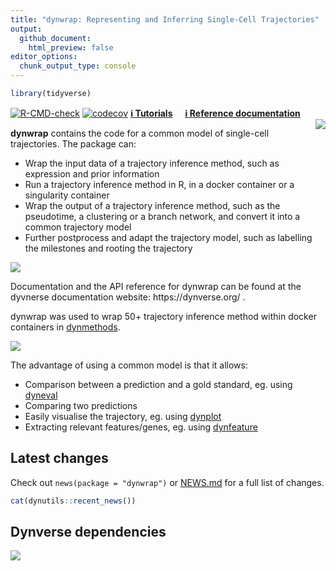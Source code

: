 ```yaml
---
title: "dynwrap: Representing and Inferring Single-Cell Trajectories"
output:
  github_document:
    html_preview: false
editor_options: 
  chunk_output_type: console
---
```


<!-- README.md is generated from README.Rmd. Please edit that file -->

```r
library(tidyverse)
```

[![R-CMD-check](https://github.com/dynverse/dynwrap/workflows/R-CMD-check/badge.svg)](https://github.com/dynverse/dynwrap/actions?query=workflow%3AR-CMD-check)
[![codecov](https://codecov.io/gh/dynverse/dynwrap/branch/master/graph/badge.svg)](https://codecov.io/gh/dynverse/dynwrap) [**ℹ️ Tutorials**](https://dynverse.org)  &nbsp;  &nbsp; [**ℹ️ Reference documentation**](https://dynverse.org/reference/dynwrap) <br><img src="man/figures/logo.png" align="right" />

**dynwrap** contains the code for a common model of single-cell trajectories. The package can:

* Wrap the input data of a trajectory inference method, such as expression and prior information
* Run a trajectory inference method in R, in a docker container or a singularity container
* Wrap the output of a trajectory inference method, such as the pseudotime, a clustering or a branch network, and convert it into a common trajectory model
* Further postprocess and adapt the trajectory model, such as labelling the milestones and rooting the trajectory

![](man/figures/trajectory_model.png)

Documentation and the API reference for dynwrap can be found at the dyvnerse documentation website: https://dynverse.org/ .

dynwrap was used to wrap 50+ trajectory inference method within docker containers in [dynmethods](https://github.com/dynverse/dynmethods).

![](man/figures/overview_wrapping_v3.png)

The advantage of using a common model is that it allows:

* Comparison between a prediction and a gold standard, eg. using [dyneval](https://github.com/dynverse/dyneval)
* Comparing two predictions
* Easily visualise the trajectory, eg. using [dynplot](https://github.com/dynverse/dynplot)
* Extracting relevant features/genes, eg. using [dynfeature](https://github.com/dynverse/dynfeature)


## Latest changes

Check out `news(package = "dynwrap")` or [NEWS.md](NEWS.md) for a full list of changes.

<!-- This section gets automatically generated from inst/NEWS.md -->

```r
cat(dynutils::recent_news())
```

## Dynverse dependencies

<!-- Generated by "update_dependency_graphs.R" in the main dynverse repo -->
![](man/figures/dependencies.png)
